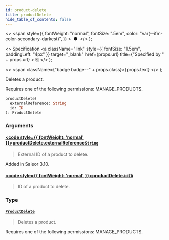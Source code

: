 ```yaml
---
id: product-delete
title: productDelete
hide_table_of_contents: false
---
```


  <>
    <span
      style={{
        fontWeight: "normal",
        fontSize: ".5em",
        color: "var(--ifm-color-secondary-darkest)",
      }}
    >
      &nbsp;●&nbsp;
    </span>
  </>
);

  <>
    Specification
    <a
      className="link"
      style={{ fontSize: "1.5em", paddingLeft: "4px" }}
      target="\_blank"
      href={props.url}
      title={"Specified by " + props.url}
    >
      ⎘
    </a>
  </>
);

  <>
    <span className={"badge badge--" + props.class}>{props.text}</span>
  </>
);

Deletes a product.

Requires one of the following permissions: MANAGE_PRODUCTS.

```graphql
productDelete(
  externalReference: String
  id: ID
): ProductDelete
```

### Arguments

#### [<code style={{ fontWeight: 'normal' }}>productDelete.<b>externalReference</b></code>](#)<Bullet />[`String`](../../api-reference/scalars/string) <Badge class="secondary" text="scalar"/>

> External ID of a product to delete.

Added in Saleor 3.10.

>

#### [<code style={{ fontWeight: 'normal' }}>productDelete.<b>id</b></code>](#)<Bullet />[`ID`](../../api-reference/scalars/id) <Badge class="secondary" text="scalar"/>

> ID of a product to delete.

### Type

#### [`ProductDelete`](../../api-reference/objects/product-delete) <Badge class="secondary" text="object"/>

> Deletes a product.

Requires one of the following permissions: MANAGE_PRODUCTS.

>
